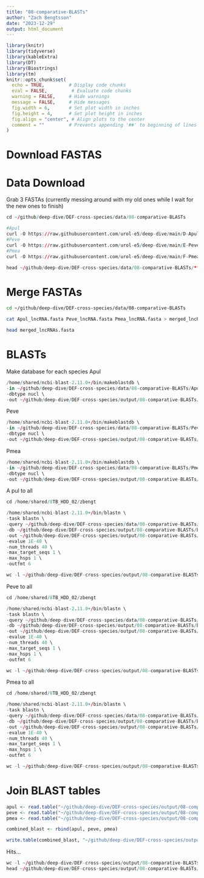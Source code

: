 ```yaml
---
title: "08-comparative-BLASTs"
author: "Zach Bengtsson"
date: "2023-12-29"
output: html_document
---
```


```r
library(knitr)
library(tidyverse)
library(kableExtra)
library(DT)
library(Biostrings)
library(tm)
knitr::opts_chunk$set(
  echo = TRUE,         # Display code chunks
  eval = FALSE,         # Evaluate code chunks
  warning = FALSE,     # Hide warnings
  message = FALSE,     # Hide messages
  fig.width = 6,       # Set plot width in inches
  fig.height = 4,      # Set plot height in inches
  fig.align = "center", # Align plots to the center
  comment = ""         # Prevents appending '##' to beginning of lines in code output
)
```

# Download FASTAS

# Data Download
Grab 3 FASTAs (currently messing around with my old ones while I wait for the new ones to finish)

```r
cd ~/github/deep-dive/DEF-cross-species/data/08-comparative-BLASTs

#Apul
curl -O https://raw.githubusercontent.com/urol-e5/deep-dive/main/D-Apul/output/05.33-lncRNA-discovery/Apul_lncRNA.fasta
#Peve
curl -O https://raw.githubusercontent.com/urol-e5/deep-dive/main/E-Peve/output/Peve_lncRNA.fasta
#Pmea
curl -O https://raw.githubusercontent.com/urol-e5/deep-dive/main/F-Pmea/output/02-lncRNA-discovery/Pmea_lncRNA.fasta

head ~/github/deep-dive/DEF-cross-species/data/08-comparative-BLASTs/*fasta
```

# Merge FASTAs
```bash
cd ~/github/deep-dive/DEF-cross-species/data/08-comparative-BLASTs

cat Apul_lncRNA.fasta Peve_lncRNA.fasta Pmea_lncRNA.fasta > merged_lncRNAs.fasta

head merged_lncRNAs.fasta
```

# BLASTs

Make database for each species
Apul
```r
/home/shared/ncbi-blast-2.11.0+/bin/makeblastdb \
-in ~/github/deep-dive/DEF-cross-species/data/08-comparative-BLASTs/Apul_lncRNA.fasta \
-dbtype nucl \
-out ~/github/deep-dive/DEF-cross-species/output/08-comparative-BLASTs/blasts/Apul-db/Apul_lncRNA
```

Peve
```r
/home/shared/ncbi-blast-2.11.0+/bin/makeblastdb \
-in ~/github/deep-dive/DEF-cross-species/data/08-comparative-BLASTs/Peve_lncRNA.fasta \
-dbtype nucl \
-out ~/github/deep-dive/DEF-cross-species/output/08-comparative-BLASTs/blasts/Peve-db/Peve_lncRNA
```

Pmea
```r
/home/shared/ncbi-blast-2.11.0+/bin/makeblastdb \
-in ~/github/deep-dive/DEF-cross-species/data/08-comparative-BLASTs/Pmea_lncRNA.fasta \
-dbtype nucl \
-out ~/github/deep-dive/DEF-cross-species/output/08-comparative-BLASTs/blasts/Pmea-db/Pmea_lncRNA
```

A pul to all
```r
cd /home/shared/8TB_HDD_02/zbengt

/home/shared/ncbi-blast-2.11.0+/bin/blastn \
-task blastn \
-query ~/github/deep-dive/DEF-cross-species/data/08-comparative-BLASTs/merged_lncRNAs.fasta \
-db ~/github/deep-dive/DEF-cross-species/output/08-comparative-BLASTs/blasts/Apul-db/Apul_lncRNA \
-out ~/github/deep-dive/DEF-cross-species/output/08-comparative-BLASTs/Apul.tab \
-evalue 1E-40 \
-num_threads 40 \
-max_target_seqs 1 \
-max_hsps 1 \
-outfmt 6

wc -l ~/github/deep-dive/DEF-cross-species/output/08-comparative-BLASTs/Apul.tab
```

Peve to all
```r
cd /home/shared/8TB_HDD_02/zbengt

/home/shared/ncbi-blast-2.11.0+/bin/blastn \
-task blastn \
-query ~/github/deep-dive/DEF-cross-species/data/08-comparative-BLASTs/merged_lncRNAs.fasta \
-db ~/github/deep-dive/DEF-cross-species/output/08-comparative-BLASTs/blasts/Peve-db/Peve_lncRNA \
-out ~/github/deep-dive/DEF-cross-species/output/08-comparative-BLASTs/Peve.tab \
-evalue 1E-40 \
-num_threads 40 \
-max_target_seqs 1 \
-max_hsps 1 \
-outfmt 6

wc -l ~/github/deep-dive/DEF-cross-species/output/08-comparative-BLASTs/Peve.tab
```

Pmea to all
```r
cd /home/shared/8TB_HDD_02/zbengt

/home/shared/ncbi-blast-2.11.0+/bin/blastn \
-task blastn \
-query ~/github/deep-dive/DEF-cross-species/data/08-comparative-BLASTs/merged_lncRNAs.fasta \
-db ~/github/deep-dive/DEF-cross-species/output/08-comparative-BLASTs/blasts/Pmea-db/Pmea_lncRNA \
-out ~/github/deep-dive/DEF-cross-species/output/08-comparative-BLASTs/Pmea.tab \
-evalue 1E-40 \
-num_threads 40 \
-max_target_seqs 1 \
-max_hsps 1 \
-outfmt 6

wc -l ~/github/deep-dive/DEF-cross-species/output/08-comparative-BLASTs/Apul.tab
```

# Join BLAST tables
```r
apul <- read.table("~/github/deep-dive/DEF-cross-species/output/08-comparative-BLASTs/Apul.tab", sep="\t", header=FALSE)
peve <- read.table("~/github/deep-dive/DEF-cross-species/output/08-comparative-BLASTs/Peve.tab", sep="\t", header=FALSE)
pmea <- read.table("~/github/deep-dive/DEF-cross-species/output/08-comparative-BLASTs/Pmea.tab", sep="\t", header=FALSE)
```

```r
combined_blast <- rbind(apul, peve, pmea)
```

```r
write.table(combined_blast, "~/github/deep-dive/DEF-cross-species/output/08-comparative-BLASTs/combined_blast.tab", sep="\t", row.names=FALSE, quote=FALSE)
```



Hits...
```r
wc -l ~/github/deep-dive/DEF-cross-species/output/08-comparative-BLASTs/combined_blast.tab
head ~/github/deep-dive/DEF-cross-species/output/08-comparative-BLASTs/combined_blast.tab
```

